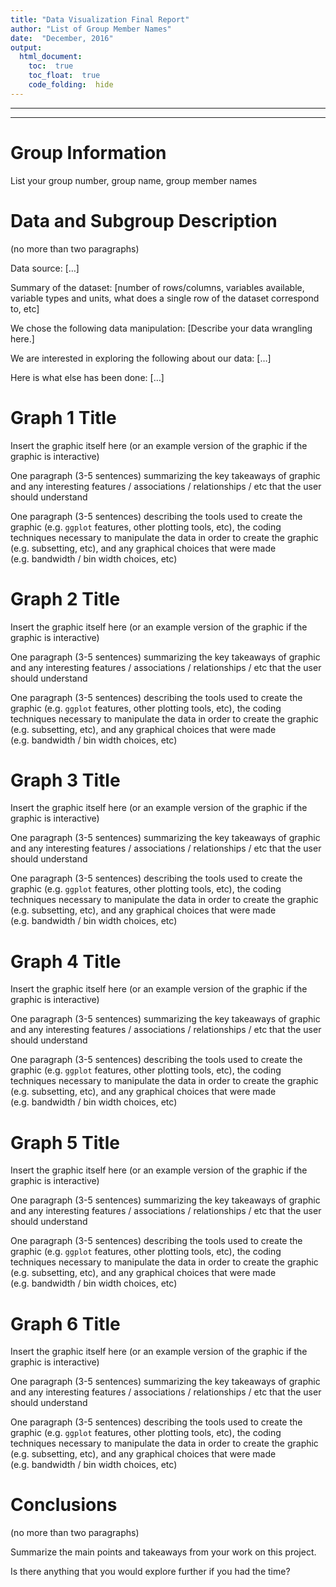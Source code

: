 ```yaml
---
title: "Data Visualization Final Report"
author: "List of Group Member Names"
date:  "December, 2016"
output: 
  html_document:
    toc:  true
    toc_float:  true
    code_folding:  hide
---
```


***
***


#  Group Information

List your group number, group name, group member names


#  Data and Subgroup Description

(no more than two paragraphs)

Data source:  [...]

Summary of the dataset:  [number of rows/columns, variables available, variable types and units, what does a single row of the dataset correspond to, etc]

We chose the following data manipulation:  [Describe your data wrangling here.]

We are interested in exploring the following about our data:  [...]

Here is what else has been done: [...]


#  Graph 1 Title

Insert the graphic itself here (or an example version of the graphic if the graphic is interactive)

One paragraph (3-5 sentences) summarizing the key takeaways of graphic and any interesting features / associations / relationships / etc that the user should understand

One paragraph (3-5 sentences) describing the tools used to create the graphic (e.g. `ggplot` features, other plotting tools, etc), the coding techniques necessary to manipulate the data in order to create the graphic (e.g. subsetting, etc), and any graphical choices that were made (e.g. bandwidth / bin width choices, etc)



#  Graph 2 Title

Insert the graphic itself here (or an example version of the graphic if the graphic is interactive)

One paragraph (3-5 sentences) summarizing the key takeaways of graphic and any interesting features / associations / relationships / etc that the user should understand

One paragraph (3-5 sentences) describing the tools used to create the graphic (e.g. `ggplot` features, other plotting tools, etc), the coding techniques necessary to manipulate the data in order to create the graphic (e.g. subsetting, etc), and any graphical choices that were made (e.g. bandwidth / bin width choices, etc)



#  Graph 3 Title

Insert the graphic itself here (or an example version of the graphic if the graphic is interactive)

One paragraph (3-5 sentences) summarizing the key takeaways of graphic and any interesting features / associations / relationships / etc that the user should understand

One paragraph (3-5 sentences) describing the tools used to create the graphic (e.g. `ggplot` features, other plotting tools, etc), the coding techniques necessary to manipulate the data in order to create the graphic (e.g. subsetting, etc), and any graphical choices that were made (e.g. bandwidth / bin width choices, etc)



#  Graph 4 Title

Insert the graphic itself here (or an example version of the graphic if the graphic is interactive)

One paragraph (3-5 sentences) summarizing the key takeaways of graphic and any interesting features / associations / relationships / etc that the user should understand

One paragraph (3-5 sentences) describing the tools used to create the graphic (e.g. `ggplot` features, other plotting tools, etc), the coding techniques necessary to manipulate the data in order to create the graphic (e.g. subsetting, etc), and any graphical choices that were made (e.g. bandwidth / bin width choices, etc)


#  Graph 5 Title

Insert the graphic itself here (or an example version of the graphic if the graphic is interactive)

One paragraph (3-5 sentences) summarizing the key takeaways of graphic and any interesting features / associations / relationships / etc that the user should understand

One paragraph (3-5 sentences) describing the tools used to create the graphic (e.g. `ggplot` features, other plotting tools, etc), the coding techniques necessary to manipulate the data in order to create the graphic (e.g. subsetting, etc), and any graphical choices that were made (e.g. bandwidth / bin width choices, etc)



#  Graph 6 Title

Insert the graphic itself here (or an example version of the graphic if the graphic is interactive)

One paragraph (3-5 sentences) summarizing the key takeaways of graphic and any interesting features / associations / relationships / etc that the user should understand

One paragraph (3-5 sentences) describing the tools used to create the graphic (e.g. `ggplot` features, other plotting tools, etc), the coding techniques necessary to manipulate the data in order to create the graphic (e.g. subsetting, etc), and any graphical choices that were made (e.g. bandwidth / bin width choices, etc)


#  Conclusions

(no more than two paragraphs)

Summarize the main points and takeaways from your work on this project.

Is there anything that you would explore further if you had the time?


\ 
&nbsp;
\ 
&nbsp;
\ 
&nbsp;
\ 
&nbsp;
\ 
&nbsp;
\ 
&nbsp;
